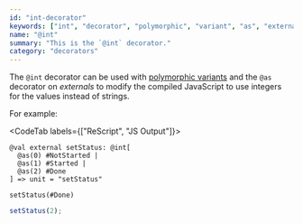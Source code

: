 ```yaml
---
id: "int-decorator"
keywords: ["int", "decorator", "polymorphic", "variant", "as", "external"]
name: "@int"
summary: "This is the `@int` decorator."
category: "decorators"
---
```


The `@int` decorator can be used with [polymorphic variants](/docs/manual/latest/polymorphic-variant) and the `@as` decorator on *externals* to modify the compiled JavaScript to use integers for the values instead of strings.

For example:

<CodeTab labels={["ReScript", "JS Output"]}>

```re
@val external setStatus: @int[
  @as(0) #NotStarted |
  @as(1) #Started |
  @as(2) #Done 
] => unit = "setStatus"

setStatus(#Done)
```

```js
setStatus(2);
```

</CodeTab>
